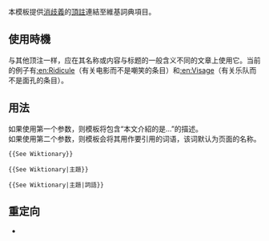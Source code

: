 {{NoteTA
|G1 = IT
|G2 = MediaWiki
}}
{{Documentation subpage}}

<!-- 在本行下編輯模板說明 -->

本模板提供[[Wikipedia:消歧義|消歧義]]的[[Wikipedia:頂註|頂註]]連結至維基詞典項目。

==使用時機==
与其他顶注一样，应在其名称或内容与标题的一般含义不同的文章上使用它。当前的例子有[[:en:Ridicule]]（有关电影而不是嘲笑的条目）和[[:en:Visage]]（有关乐队而不是面孔的条目）。

== 用法 ==
如果使用第一个参数，则模板将包含“本文介紹的是…”的描述。<br />
如果使用第二个参数，则模板会将其用作要引用的词语，该词默认为页面的名称。

<pre>
{{See Wiktionary}}
</pre>

{{See Wiktionary}}

<pre>
{{See Wiktionary|主題}}
</pre>

{{See Wiktionary|主題}}

<pre>
{{See Wiktionary|主題|詞語}}
</pre>

{{See Wiktionary|主題|詞語}}

== 重定向 ==
* {{tl|Seewikt}}

{{hatnote templates}}
<includeonly>{{sandbox other||
<!-- 本行下加入模板的分類，跨維基連結加入Wikidata（參見[[Wikipedia:Wikidata]]） -->
[[Category:姊妹计划链接模板|{{PAGENAME}}]]
[[Category:消歧義模板|{{PAGENAME}}]]
[[Category:顶注模板]]
}}</includeonly>